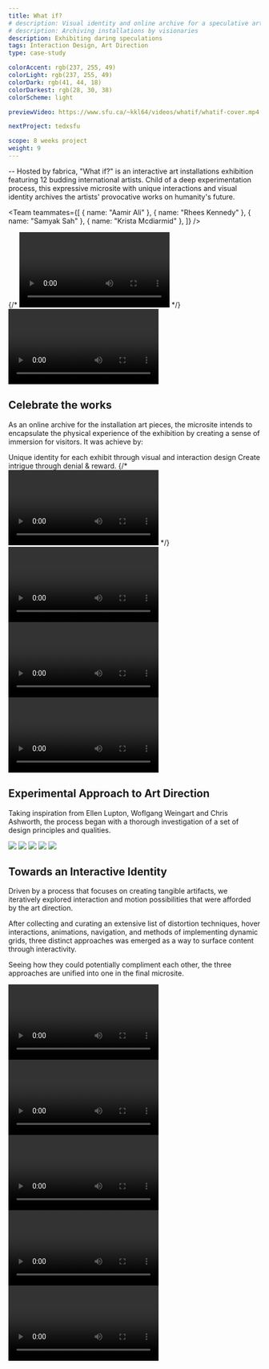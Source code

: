 ```yaml
---
title: What if?
# description: Visual identity and online archive for a speculative art exhibition
# description: Archiving installations by visionaries
description: Exhibiting daring speculations
tags: Interaction Design, Art Direction
type: case-study

colorAccent: rgb(237, 255, 49)
colorLight: rgb(237, 255, 49)
colorDark: rgb(41, 44, 18)
colorDarkest: rgb(28, 30, 38)
colorScheme: light

previewVideo: https://www.sfu.ca/~kkl64/videos/whatif/whatif-cover.mp4

nextProject: tedxsfu

scope: 8 weeks project
weight: 9
---
```


<FullImage src="/project-assets/whatif/intro.jpg" width={1920} height={3230} />

-- Hosted by fabrica, "What if?" is an interactive art installations exhibition featuring 12 budding international artists. Child of a deep experimentation process, this expressive microsite with unique interactions and visual identity archives the artists' provocative works on humanity's future.

<Team
  teammates={[
    { name: "Aamir Ali" },
    { name: "Rhees Kennedy" },
    { name: "Samyak Sah" },
    { name: "Krista Mcdiarmid" },
  ]}
/>

<LayoutFull>
  {/* <Video
    src="https://www.sfu.ca/~kkl64/videos/whatif/exhibition-interaction.mp4"
    width={1920}
    height={1080}
  ></Video> */}
  <Video
    src="https://www.sfu.ca/~kkl64/videos/whatif/	exhibition-interaction.mp4"
    width={1792}
    height={1071}
  ></Video>
</LayoutFull>

<ColorShifter color="#FFF" />

## Celebrate the works

As an online archive for the installation art pieces, the microsite intends to encapsulate the physical experience of the exhibition by creating a sense of immersion for visitors. It was achieve by:

<List>
  <ListItem label="I">
    Unique identity for each exhibit through visual and interaction design
  </ListItem>
  <ListItem label="II">Create intrigue through denial & reward. </ListItem>
</List>

<LayoutMainContent grid="2/4" extraMargin>
  {/* <Video
    src="https://www.sfu.ca/~kkl64/videos/whatif/intro.mp4"
    width={1920}
    height={1080}
  >
    <Caption
      label="1"
      text="Introduction that prime user the unique interaction."
      forImage={false}
    />
  </Video> */}
  <Video
    src="https://www.sfu.ca/~kkl64/videos/whatif/selection-page.mp4"
    width={1920}
    height={1080}
  >
    <Caption
      label="2"
      text="The exhibit selection page reveals just enough information that entices the visitor to investigate more. This is achieved by tight image cropping and the “what if” prompts."
      forImage={false}
      topPadding
    />
  </Video>
  <Video
    src="https://www.sfu.ca/~kkl64/videos/whatif/homo-quantis.mp4"
    width={1920}
    height={1080}
  >
    <Caption
      label="3"
      text="Each exhibit page was given its own voice via unique color, font pairing and custom interaction which were inspired by the physical exhibit."
      forImage={false}
      topPadding
    />
  </Video>
</LayoutMainContent>

<LayoutMainContent extraMargin>
  <Video
    src="https://www.sfu.ca/~kkl64/videos/whatif/nav-bar-going-out.mp4"
    width={1920}
    height={1080}
  >
    <Caption
      label="4"
      text="The navigation bar mimics the content layout. As the visitor enters an exhibit, its visual form changes to signify a different viewing mode."
      forImage={false}
      topPadding
    />
  </Video>
</LayoutMainContent>

## Experimental Approach to Art Direction

Taking inspiration from Ellen Lupton, Woflgang Weingart and Chris Ashworth, the process began with a thorough investigation of a set of design principles and qualities.

<LayoutFull extraMargin>
  <Image
    src="/project-assets/whatif/three-directions.jpg"
    width={1792}
    height={949}
  >
    <Caption
      label="10"
      text={`3 directions were explored before choosing the final one`}
      wideSpacing
    />
  </Image>
</LayoutFull>

<LayoutFull>
  <Image
    src="/project-assets/whatif/asset-wrist-band.jpg"
    width={1792}
    height={949}
  >
    <Caption
      label="10"
      text={`Event wrist band demonstrates the ability of this direction to both remain intact upon, and compliment various shapes`}
      wideSpacing
    />
  </Image>
</LayoutFull>

<LayoutFull>
  <Image
    src="/project-assets/whatif/asset-site-map.jpg"
    width={1792}
    height={949}
  >
    <Caption
      label="11"
      text={`The application of a large scale site map installation illustrates how th direction adapts in large scale, functional application.`}
      wideSpacing
    />
  </Image>
</LayoutFull>

<LayoutFull grid="2/1">
  <Image
    src="/project-assets/whatif/type-system.jpg"
    width={1920}
    height={1080}
  >
    <Caption label="12" text={``} />
  </Image>
  <Image
    src="/project-assets/whatif/type-pairing.jpg"
    width={1920}
    height={1080}
  >
    <Caption label="13" text={``} />
  </Image>
</LayoutFull>

## Towards an Interactive Identity

Driven by a process that focuses on creating tangible artifacts, we iteratively explored interaction and motion possibilities that were afforded by the art direction.

After collecting and curating an extensive list of distortion techniques, hover interactions, animations, navigation, and methods of implementing dynamic grids, three distinct approaches was emerged as a way to surface content through interactivity.

Seeing how they could potentially compliment each other, the three approaches are unified into one in the final microsite.

<LayoutMainContent extraMargin>
  <Video
    src="https://www.sfu.ca/~kkl64/videos/whatif/interaction-approaches.mp4"
    width={1920}
    height={1080}
  >
    <Caption
      label="5"
      text="Three initial interaction design approaches that emerge from precedent research and hands-on exploration."
    />
  </Video>
</LayoutMainContent>

<LayoutMainContent grid="3/2">
  <Video
    src="https://www.sfu.ca/~kkl64/videos/whatif/exploration/exploration-cursor.mp4"
    width={1920}
    height={1080}
  >
    <Caption label="6" text="My sketch on cursor interaction" />
  </Video>
  <Video
    src="https://www.sfu.ca/~kkl64/videos/whatif/exploration/exploration-image-hover.mp4"
    width={1920}
    height={1080}
    fillHeight
  >
    <Caption label="7" text="Hoverstate sketch" />
  </Video>
</LayoutMainContent>

<LayoutMainContent>
  <Video
    src="https://www.sfu.ca/~kkl64/videos/whatif/exploration/exploration-typography-interaction.mp4"
    width={1920}
    height={1080}
  >
    <Caption label="8" text="My AfterEffects sketch on cursor interaction" />
  </Video>
</LayoutMainContent>

<LayoutMainContent>
  <Video
    src="https://www.sfu.ca/~kkl64/videos/whatif/exploration/processing-prototype.mp4"
    width={1920}
    height={1080}
  >
    <Caption
      label="9"
      text={`Prototyping with Code — My processing sketch gave our team confidence to further pursue the idea of "Playful Agency"`}
      forImage={false}
      topPadding
    />
  </Video>
</LayoutMainContent>
